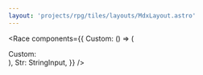 ```yaml
---
layout: 'projects/rpg/tiles/layouts/MdxLayout.astro'
---
```



<Race
  components={{
    Custom: () => (
      <div>
        Custom: <StringInput name="Hmm" />
      </div>
    ),
    Str: StringInput,
  }}
/>
